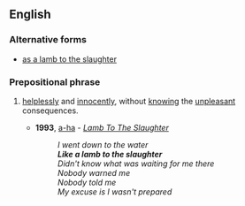 ==English==

===Alternative forms===
* [[as a lamb to the slaughter]]

===Prepositional phrase===
{{head|en|prepositional phrase|head=[[like]] a [[lamb]] to the [[slaughter]]}}

# {{context|simile}} [[helplessly]] and [[innocently]], without [[knowing]] the [[unpleasant]] consequences.
#* '''1993''', [[w:a-ha|a-ha]] - ''[[w:Memorial Beach|Lamb To The Slaughter]]''
#*: ''I went down to the water''
#*: '''''Like a lamb to the slaughter'''''
#*: ''Didn't know what was waiting for me there''
#*: ''Nobody warned me''
#*: ''Nobody told me''
#*: ''My excuse is I wasn't prepared''